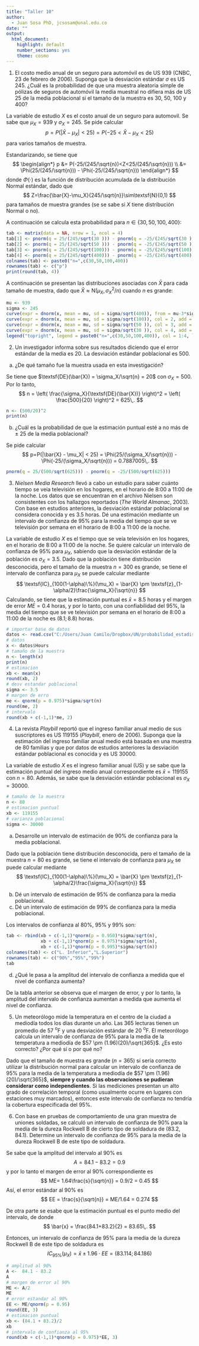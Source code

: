 ---
title: "Taller 10"
author: 
  - Juan Sosa PhD, jcsosam@unal.edu.co
date: ""
output:
  html_document:
    highlight: default
    number_sections: yes
    theme: cosmo
---

1. El costo medio anual de un seguro para automóvil es de US 939 (CNBC, 23 de febrero de 2006).
Suponga que la desviación estándar $\sigma$ es US 245.
¿Cuál es la probabilidad de que una muestra aleatoria simple de pólizas de seguros de automóvil
la media muestral no difiera más de US 25 de la media poblacional si el tamaño de la
muestra es 30, 50, 100 y 400?

La variable de estudio $X$ es el costo anual de un seguro para automovil. Se sabe que $\mu_X = 939$ y $\sigma_X = 245$. Se pide calcular
$$
p=P(|\bar{X} - \mu_X| < 25) = P(-25 < \bar{X} - \mu_X < 25)
$$
para varios tamaños de muestra.

Estandarizando, se tiene que
$$
\begin{align*}
p &= P(-25/(245/\sqrt{n})<Z<25/(245/\sqrt{n})) \\ 
&= \Phi(25/(245/\sqrt{n})) - \Phi(-25/(245/\sqrt{n}))
\end{align*}
$$
donde $\Phi(\cdot)$ es la función de distribución acumulada de la distribución Normal estándar, dado que
$$
Z=\frac{\bar{X}-\mu_X}{245/\sqrt{n}}\sim\textsf{N}(0,1)
$$
para tamaños de muestra grandes (se se sabe si $X$ tiene distribución Normal o no).

A continuación se calcula esta probabilidad para $n\in\{30,50,100,400\}$:

```{r}
tab <- matrix(data = NA, nrow = 1, ncol = 4)
tab[1] <- pnorm(q = 25/(245/sqrt(30 ))) - pnorm(q = -25/(245/sqrt(30 )))
tab[2] <- pnorm(q = 25/(245/sqrt(50 ))) - pnorm(q = -25/(245/sqrt(50 )))
tab[3] <- pnorm(q = 25/(245/sqrt(100))) - pnorm(q = -25/(245/sqrt(100)))
tab[4] <- pnorm(q = 25/(245/sqrt(400))) - pnorm(q = -25/(245/sqrt(400)))
colnames(tab) <- paste0("n=",c(30,50,100,400))
rownames(tab) <- c("p")
print(round(tab, 4))
```

A continuación se presentan las distribuciones asociadas con $\bar{X}$ para cada tamaño de muestra, dado que $\bar{X}\approx\textsf{N}(\mu_X,\sigma_X^2/n)$ cuando $n$ es grande:

```{r}
mu <- 939
sigma <- 245
curve(expr = dnorm(x, mean = mu, sd = sigma/sqrt(400)), from = mu-3*sigma/sqrt(30), to = mu+3*sigma/sqrt(30), col = 1, xlab = "x", ylab = "Densidad", main = "")
curve(expr = dnorm(x, mean = mu, sd = sigma/sqrt(100)), col = 2, add = TRUE)
curve(expr = dnorm(x, mean = mu, sd = sigma/sqrt(50 )), col = 3, add = TRUE)
curve(expr = dnorm(x, mean = mu, sd = sigma/sqrt(30 )), col = 4, add = TRUE)
legend("topright", legend = paste0("n=",c(30,50,100,400)), col = 1:4, lwd = 2)
```


2. Un investigador informa sobre sus resultados diciendo que el error estándar de la media es 20. La desviación estándar poblacional es 500.

a. ¿De qué tamaño fue la muestra usada en esta investigación?

Se tiene que $\textsf{DE}(\bar{X}) = \sigma_X/\sqrt{n} = 20$ con $\sigma_X = 500$. Por lo tanto,
$$
n = \left( \frac{\sigma_X}{\textsf{DE}(\bar{X})} \right)^2 =  \left( \frac{500}{20} \right)^2 = 625\,.
$$

```{r}
n <- (500/20)^2
print(n)
```

b. ¿Cuál es la probabilidad de que la estimación puntual esté a no más de $\pm$ 25 de la media poblacional?

Se pide calcular
$$
p=P(|\bar{X} - \mu_X| < 25) = \Phi(25/(\sigma_X/\sqrt{n})) - \Phi(-25/(\sigma_X/\sqrt{n})) = 0.7887005\,.
$$

```{r}
pnorm(q = 25/(500/sqrt(625))) - pnorm(q = -25/(500/sqrt(625)))
```



3. *Nielsen Media Research* llevó a cabo un estudio para saber cuánto tiempo se veía televisión en
los hogares, en el horario de 8:00 a 11:00 de la noche. Los datos que se encuentran en el archivo
Nielsen son consistentes con los hallazgos reportados (*The World Almanac*,
2003). Con base en estudios anteriores, la desviación estándar poblacional se considera conocida
y es 3.5 horas. Dé una estimación mediante un intervalo de confianza de 95\% para la media
del tiempo que se ve televisión por semana en el horario de 8:00 a 11:00 de la noche.


La variable de estudio $X$ es el tiempo que se veía televisión en
los hogares, en el horario de 8:00 a 11:00 de la noche. Se quiere calcular un intervalo de confianza de 95\% para $\mu_X$, sabiendo que la desviación estándar de la población es $\sigma_X = 3.5$. Dado que la población tiene distribución desconocida, pero el tamaño de la muestra $n=300$ es grande, se tiene el intervalo de confianza para $\mu_X$ se puede calcular mediante
$$
\textsf{IC}_{100(1-\alpha)\%}(\mu_X) = \bar{X} \pm \textsf{z}_{1-\alpha/2}\frac{\sigma_X}{\sqrt{n}}
$$
Calculando, se tiene que la estimación puntual es $\bar{x} = 8.5$ horas y el margen de error $ME = 0.4$ horas, y por lo tanto, con una confiabilidad del 95\%, la media
del tiempo que se ve televisión por semana en el horario de 8:00 a 11:00 de la noche
es $(8.1;8.8)$ horas.
 
```{r}
# importar base de datos
datos <- read.csv("C:/Users/Juan Camilo/Dropbox/UN/probabilidad_estadistica/Nielsen.CSV", sep="")
# datos
x <- datos$Hours
# tamaño de la muestra
n <- length(x)
print(n)
# estimacion
xb <- mean(x)
round(xb, 2)
# desv estandar poblacional
sigma <- 3.5
# margen de erro
me <- qnorm(p = 0.975)*sigma/sqrt(n)
round(me, 2)
# intervalo
round(xb + c(-1,1)*me, 2)
```


 
4. La revista *Playbill* reportó que el ingreso familiar anual medio de sus suscriptores es US 119155 (*Playbill*, enero de 2006). Suponga que la estimación del ingreso familiar anual medio está basada en una muestra de 80 familias y que por datos de estudios anteriores la desviación estándar poblacional es conocida y es US 30000.

La variable de estudio $X$ es el ingreso familiar anual (US) y se sabe que la estimación puntual del ingreso medio anual correspondiente es $\bar{x}=119155$ con $n=80$. Además, se sabe que la desviación estándar poblacional es $\sigma_X=30000$.

```{r}
# tamaño de la muestra
n <- 80
# estimacion puntual
xb <- 119155
# varianza poblacional
sigma <- 30000
```

a. Desarrolle un intervalo de estimación de 90\% de confianza para la media poblacional.

Dado que la población tiene distribución desconocida, pero el tamaño de la muestra $n=80$ es grande, se tiene el intervalo de confianza para $\mu_X$ se puede calcular mediante
$$
\textsf{IC}_{100(1-\alpha)\%}(\mu_X) = \bar{X} \pm \textsf{z}_{1-\alpha/2}\frac{\sigma_X}{\sqrt{n}}
$$

b. Dé un intervalo de estimación de 95\% de confianza para la media poblacional.
c. Dé un intervalo de estimación de 99\% de confianza para la media poblacional.

Los intervalos de confianza al 80\%, 95\% y 99\% son:

```{r}
tab <- rbind(xb + c(-1,1)*qnorm(p = 0.950)*sigma/sqrt(n),
             xb + c(-1,1)*qnorm(p = 0.975)*sigma/sqrt(n),
             xb + c(-1,1)*qnorm(p = 0.995)*sigma/sqrt(n))
colnames(tab) <- c("L. Inferior","L.Superior")
rownames(tab) <- c("90%","95%","99%")
tab
```

d. ¿Qué le pasa a la amplitud del intervalo de confianza a medida que el nivel de confianza aumenta?

De la tabla anterior se observa que el margen de error, y por lo tanto, la amplitud del intervalo de confianza aumentan a medida que aumenta el nivel de confianza.

5. Un meteorólogo mide la temperatura en el centro de la ciudad a mediodía todos los días durante un año. Las 365 lecturas tienen un promedio de 57 $^\text{o}$F y una desviación
estándar de 20 $^\text{o}$F. El meteorólogo calcula un intervalo de confianza de 95% para la media de la temperatura a mediodía de $57 \pm (1.96)(20)/\sqrt{365}$.
¿Es esto correcto? ¿Por qué sí o por qué no?

Dado que el tamaño de muestra es grande ($n=365$) sí sería correcto utilizar la distribución normal para calcular un intervalo de confianza de 95% para la media de la temperatura a mediodía de $57 \pm (1.96)(20)/\sqrt{365}$, **siempre y cuando las observaciones se pudieran considerar como independientes**. Si las mediciones presentan un alto grado de correlación temporal (como usualmente ocurre en lugares con estaciones muy marcados), entonces este intervalo de confianza no tendría la cobertura especificada del 95\%.

6. Con base en pruebas de comportamiento de una gran muestra
de uniones soldadas, se calculó un intervalo de confianza
de 90\% para la media de la dureza Rockwell B de cierto
tipo de soldadura de (83.2, 84.1). Determine un intervalo de
confianza de 95\% para la media de la dureza Rockwell B de
este tipo de soldadura.

Se sabe que la amplitud del intervalo al 90% es 
$$
A = 84.1-83.2 = 0.9
$$
y por lo tanto el margen de error al 90% correspondiente es 
$$
ME= 1.64\frac{s}{\sqrt{n}} = 0.9/2 = 0.45
$$
Así, el error estándar al 90% es
$$
EE = \frac{s}{\sqrt{n}} = ME/1.64 = 0.274
$$

De otra parte se esabe que la estimación puntual es el punto medio del intervalo, de donde
$$
\bar{x} = \frac{84.1+83.2}{2} = 83.65\,.
$$

Entonces, un intervalo de
confianza de 95\% para la media de la dureza Rockwell B de
este tipo de soldadura es
$$
IC_{95\%}(\mu_X) = \bar{x} \pm 1.96\cdot EE = (83.114;84.186)
$$

```{r}
# amplitud al 90%
A <-  84.1 - 83.2
A
# margen de error al 90%
ME <- A/2
ME
# error estandar al 90%
EE <- ME/qnorm(p = 0.95)
round(EE, 3)
# estimacion puntual
xb <- (84.1 + 83.2)/2
xb
# intervalo de confianza al 95%
round(xb + c(-1,1)*qnorm(p = 0.975)*EE, 3)
```

